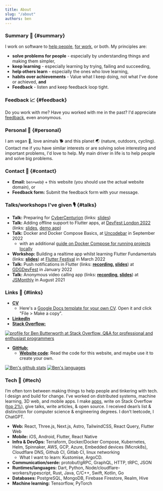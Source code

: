 ```yaml
---
title: About
slug: "/about"
authors: ben
---
```


### Summary 🚀 {#summary}

I work on software to [help people](/projects), [for work](https://linkedin.com/in/bbutterworth/), or both. My principles are:

- **solve problems for people** - especially by understanding things and making them simpler,
- **keep learning** - especially learning by trying, failing and succeeding,
- **help others learn** - especially the ones who love learning,
- **habits over achievements** - Value what I keep doing, not what I've done or achieved, **and**
- **Feedback** - listen and keep feedback loop tight.

### Feedback 📈 {#feedback}

Do you work with me? Have you worked with me in the past? I'd appreciate [feedback](/feedback), even anonymous.

### Personal 👹 {#personal}

I am vegan 🥕, love animals 🐕 and this planet 🌏 (nature, outdoors, cycling). Contact me if you have similar interests or are solving solve interesting and important problems, I'd love to help. My main driver in life is to help people and solve big problems.

### Contact 💌 {#contact}

- **Email:** `ben+web@` + this website (you should use the actual website domain), or
- **Feedback form:** Submit the feedback form with your message.

### Talks/workshops I've given 🎙 {#talks}

- **Talk:** Preparing for [CyberCenturion](https://www.stem.org.uk/secondary/enrichment/competitions/cyber-centurion) (links: [slides](https://cybercenturion.pages.dev/#/))
- **Talk:** Adding offline support to Flutter apps, at [DevFest London 2022](https://www.devfest-uki.com/) (links: [slides](https://orth.uk/workshops/adding-offline-to-flutter-slides/), [demo app](https://banananator.pages.dev/))
- **Talk:** Docker and Docker Compose Basics, at [Uncodebar](https://www.codebar.io/events/uncodebar-8) in September 2022
  - with an additional [guide on Docker Compose for running projects locally](https://orth.uk/docker-compose-quickly)
- **Workshop:** Building a realtime app whilst learning Flutter Fundamentals (links: **[slides](pathname:///workshops/realtime-flutter-app-slides/)**) at [Flutter Festival](https://www.flutterfestival.com/) in March 2022
- **Talk:** Push notifications in Flutter (links: **[recording](https://www.youtube.com/watch?v=wZ45n9-hjEc), [slides](https://link.orth.uk/push)**) at [GDGDevFest](https://www.devfest-uki.com/) in January 2022
- **Talk:** Anonymous video calling app (links: **[recording](https://www.youtube.com/watch?v=qS8hwwieaYg&t=4504s), [slides](https://link.orth.uk/anonymous)**) at [JSMonthly](https://www.meetup.com/js-monthly/) in August 2021

### Links 🔗 {#links}

- [**CV**](https://orth.uk/cv.pdf)
  - Here's a [Google Docs template for your own CV](https://docs.google.com/document/d/1AJc3ET7Fg66k5VFa2wm3GYqaROC6kBqIA63tEmGMcec/edit?usp=sharing). Open it and click "File > Make a copy".
- [**LinkedIn**](https://www.linkedin.com/in/bbutterworth/)
- [**Stack Overflow:**](https://stackoverflow.com/users/7365866/ben-butterworth?tab=profile)

<a href="https://stackoverflow.com/users/7365866/ben-butterworth">
  <img
    src={"https://stackoverflow.com/users/flair/7365866.png?theme=clean"}
    width={208}
    height={58}
    alt="profile for Ben Butterworth at Stack Overflow, Q&A for professional and enthusiast programmers"
    title="profile for Ben Butterworth at Stack Overflow, Q&A for professional and enthusiast programmers"
  />
</a>

- [**GitHub:**](https://github.com/ben-xD)
  - [**Website code**](https://github.com/ben-xD/orth.uk): Read the code for this website, and maybe use it to create your own.

[![Ben's github stats](https://github-readme-stats.vercel.app/api?username=ben-xD&theme=tokyonight&show_icons=true&count_private=true)](https://github.com/Ben-xD)
[![Ben's languages](https://github-readme-stats.vercel.app/api/top-langs/?username=ben-xd&layout=compact&langs_count=10&theme=tokyonight)](https://github.com/Ben-xD)

### Tech 🤖 {#tech}

I’m often torn between making things to help people and tinkering with tech. I design and build for change. I’ve worked on distributed systems, machine learning, 3D web, and mobile apps.
I make [apps](/projects), write on Stack Overflow ([top 2%](https://stackoverflow.com/users/7365866/ben-butterworth?tab=profile)), give talks, write articles, & open source. I received dean’s list & distinction for computer science & engineering degrees. I don’t leetcode, I ChatGPT.

- **Web:** React, Three.js, Next.js, Astro, TailwindCSS, React Query, Flutter Web
- **Mobile:** iOS, Android, Flutter, React Native
- **Infra & DevOps:** Terraform, Docker/Docker Compose, Kubernetes, Helm, Spinnaker, AWS, GCP, Azure, Embedded devices (Microk8s), Cloudflare DNS, Github CI, Gitlab CI, linux networking
  - What I want to learn: Kustomise, ArgoCD.
- **Communication/serde:** protobuf/gRPC, GraphQL, HTTP, tRPC, JSON
- **Runtimes/languages:** Dart, Python, Node/cloudflare-workers/typescript, Rust, Java, C/C++, Swift, Kotlin, Go
- **Databases:** PostgreSQL, MongoDB, Firebase Firestore, Realm, Hive
- **Machine learning:** Tensorflow, PyTorch
